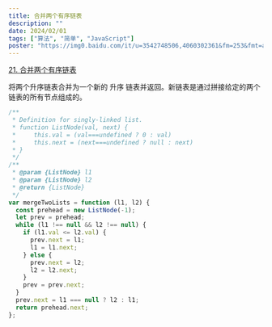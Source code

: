 ```yaml
---
title: 合并两个有序链表
description: ""
date: 2024/02/01
tags: ["算法", "简单", "JavaScript"]
poster: "https://img0.baidu.com/it/u=3542748506,4060302361&fm=253&fmt=auto&app=138&f=JPEG?w=800&h=500"
---
```


[21. 合并两个有序链表](https://leetcode.cn/problems/merge-two-sorted-lists/)

将两个升序链表合并为一个新的 升序 链表并返回。新链表是通过拼接给定的两个链表的所有节点组成的。

```js
/**
 * Definition for singly-linked list.
 * function ListNode(val, next) {
 *     this.val = (val===undefined ? 0 : val)
 *     this.next = (next===undefined ? null : next)
 * }
 */
/**
 * @param {ListNode} l1
 * @param {ListNode} l2
 * @return {ListNode}
 */
var mergeTwoLists = function (l1, l2) {
  const prehead = new ListNode(-1);
  let prev = prehead;
  while (l1 !== null && l2 !== null) {
    if (l1.val <= l2.val) {
      prev.next = l1;
      l1 = l1.next;
    } else {
      prev.next = l2;
      l2 = l2.next;
    }
    prev = prev.next;
  }
  prev.next = l1 === null ? l2 : l1;
  return prehead.next;
};
```

